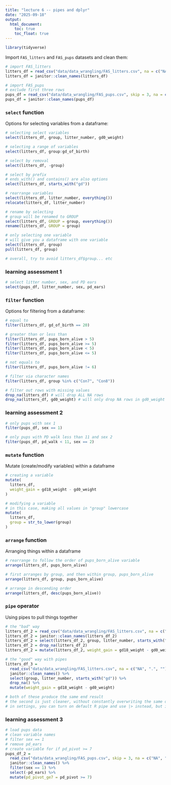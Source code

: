 ```yaml
---
title: "lecture 6 -- pipes and dplyr"
date: "2025-09-18"
output: 
  html_document:
    toc: true
    toc_float: true
---
```


```r
library(tidyverse)
```

Import `FAS_litters` and `FAS_pups` datasets and clean them:

```r
# import FAS_litters
litters_df = read_csv("data/data_wrangling/FAS_litters.csv", na = c("NA", ".", ""))
litters_df = janitor::clean_names(litters_df)

# import FAS_pups
# exclude first three rows
pups_df = read_csv("data/data_wrangling/FAS_pups.csv", skip = 3, na = c("NA", ".", ""))
pups_df = janitor::clean_names(pups_df)
```

### `select` function

Options for selecting variables from a dataframe:

```r
# selecting select variables
select(litters_df, group, litter_number, gd0_weight)

# selecting a range of variables
select(litters_df, group:gd_of_birth)

# select by removal
select(litters_df, -group)

# select by prefix
# ends_with() and contains() are also options
select(litters_df, starts_with("gd"))

# rearrange variables
select(litters_df, litter_number, everything())
relocate(litters_df, litter_number)

# rename by selecting
# group will be renamed to GROUP
select(litters_df, GROUP = group, everything())
rename(litters_df, GROUP = group)

# only selecting one variable
# will give you a dataframe with one variable
select(litters_df, group)
pull(litters_df, group)

# overall, try to avoid litters_df$group... etc
```

### learning assessment 1

```r
# select litter number, sex, and PD ears
select(pups_df, litter_number, sex, pd_ears)
```

### `filter` function

Options for filtering from a dataframe:

```r
# equal to
filter(litters_df, gd_of_birth == 20)

# greater than or less than
filter(litters_df, pups_born_alive > 5)
filter(litters_df, pups_born_alive >= 5)
filter(litters_df, pups_born_alive < 5)
filter(litters_df, pups_born_alive <= 5)

# not equals to
filter(litters_df, pups_born_alive != 6)

# filter via character names
filter(litters_df, group %in% c("Con7", "Con8"))

# filter out rows with missing values
drop_na(litters_df) # will drop ALL NA rows
drop_na(litters_df, gd0_weight) # will only drop NA rows in gd0_weight
```

### learning assessment 2

```r
# only pups with sex 1
filter(pups_df, sex == 1)

# only pups with PD walk less than 11 and sex 2
filter(pups_df, pd_walk < 11, sex == 2)
```

### `mutate` function

Mutate (create/modify variables) within a dataframe

```r
# creating a variable
mutate(
  litters_df, 
  weight_gain = gd18_weight - gd0_weight
)

# modifying a variable
# in this case, making all values in "group" lowercase
mutate(
  litters_df,
  group = str_to_lower(group)
)

```

### `arrange` function

Arranging things within a dataframe

```r
# rearrange to follow the order of pups_born_alive variable
arrange(litters_df, pups_born_alive)

# first arranges by group, and then within group, pups_born_alive
arrange(litters_df, group, pups_born_alive)

# arrange in descending order
arrange(litters_df, desc(pups_born_alive))
```

### `pipe` operator

Using pipes to pull things together

```r
# the "bad" way
litters_df_2 = read_csv("data/data_wrangling/FAS_litters.csv", na = c("NA", ".", ""))
litters_df_2 = janitor::clean_names(litters_df_2)
litters_df_2 = select(litters_df_2, group, litter_number, starts_with("gd"))
litters_df_2 = drop_na(litters_df_2)
litters_df_2 = mutate(litters_df_2, weight_gain = gd18_weight - gd0_weight)

# the "good" way with pipes
litters_df_3 = 
  read_csv("data/data_wrangling/FAS_litters.csv", na = c("NA", ".", "")) %>% 
  janitor::clean_names() %>% 
  select(group, litter_number, starts_with("gd")) %>% 
  drop_na() %>% 
  mutate(weight_gain = gd18_weight - gd0_weight)

# both of these produce the same end result
# the second is just cleaner, without constantly overwriting the same dataframe
# in settings, you can turn on default R pipe and use |> instead, but i like %>%
```

### learning assessment 3

```r
# load pups data
# clean variable names
# filter sex == 1
# remove pd_ears
# create variable for if pd_pivot >= 7
pups_df_2 = 
  read_csv("data/data_wrangling/FAS_pups.csv", skip = 3, na = c("NA", ".", "")) %>% 
  janitor::clean_names() %>% 
  filter(sex == 1) %>% 
  select(-pd_ears) %>% 
  mutate(pd_pivot_ge7 = pd_pivot >= 7)
```

